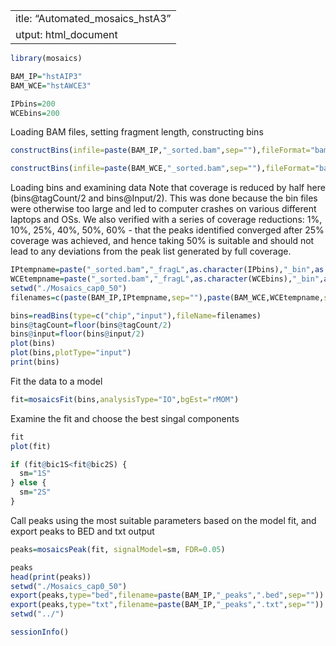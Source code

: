  ---
title: "Automated_mosaics_hstA3"
output: html_document
---

```{r setup}
library(mosaics)

BAM_IP="hstAIP3"
BAM_WCE="hstAWCE3"

IPbins=200
WCEbins=200
```


Loading BAM files, setting fragment length, constructing bins
```{r construct_bins, results="hide", message=FALSE}
constructBins(infile=paste(BAM_IP,"_sorted.bam",sep=""),fileFormat="bam",outfileLoc="./Mosaics_cap0_50",byChr=FALSE,binSize=IPbins,fragLen=IPbins,capping=0,PET=FALSE)

constructBins(infile=paste(BAM_WCE,"_sorted.bam",sep=""),fileFormat="bam",outfileLoc="./Mosaics_cap0_50",byChr=FALSE,binSize=WCEbins,fragLen=WCEbins,capping=0,PET=FALSE)
```

Loading bins and examining data
Note that coverage is reduced by half here (bins@tagCount/2 and bins@Input/2). This was done because the bin files were otherwise too large and led to computer crashes on various different laptops and OSs. We also verified with a series of coverage reductions: 1%, 10%, 25%, 40%, 50%, 60% - that the peaks identified converged after 25% coverage was achieved, and hence taking 50% is suitable and should not lead to any deviations from the peak list generated by full coverage.

```{r read_bins, results="hide", message=FALSE}
IPtempname=paste("_sorted.bam","_fragL",as.character(IPbins),"_bin",as.character(IPbins),".txt",sep="")
WCEtempname=paste("_sorted.bam","_fragL",as.character(WCEbins),"_bin",as.character(WCEbins),".txt",sep="")
setwd("./Mosaics_cap0_50")
filenames=c(paste(BAM_IP,IPtempname,sep=""),paste(BAM_WCE,WCEtempname,sep=""))

bins=readBins(type=c("chip","input"),fileName=filenames)
bins@tagCount=floor(bins@tagCount/2)
bins@input=floor(bins@input/2)
plot(bins)
plot(bins,plotType="input")
print(bins)
```

Fit the data to a model
```{r mosaics_fit, results="hide", message=FALSE}
fit=mosaicsFit(bins,analysisType="IO",bgEst="rMOM")
```

Examine the fit and choose the best singal components
``` {r examine_fit, message=FALSE,echo=FALSE}
fit
plot(fit)

if (fit@bic1S<fit@bic2S) {
  sm="1S"
} else {
  sm="2S"
}
```

Call peaks using the most suitable parameters based on the model fit, and export peaks to BED and txt output
```{r peak_calling, results="hide", message=FALSE}
peaks=mosaicsPeak(fit, signalModel=sm, FDR=0.05)
```

``` {r examine_peaks, echo=FALSE,message=FALSE}
peaks
head(print(peaks))
setwd("./Mosaics_cap0_50")
export(peaks,type="bed",filename=paste(BAM_IP,"_peaks",".bed",sep=""))
export(peaks,type="txt",filename=paste(BAM_IP,"_peaks",".txt",sep=""))
setwd("../")
```

```{r session}
sessionInfo()
```
